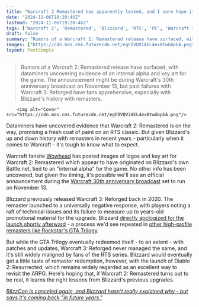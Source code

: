 ```yaml
---
title: "Warcraft 2 Remastered has apparently leaked, and I sure hope it's more Diablo 2 Resurrected than Warcraft 3 Reforged"
date: "2024-11-06T19:20:46Z"
lastmod: "2024-11-06T19:20:46Z"
tags: ['Warcraft 2', 'Remastered', 'Blizzard', 'RTS', 'PC', 'Warcraft 3: Reforged', 'Diablo 2: Resurrected', 'Battle.net']
draft: false
summary: "Rumors of a Warcraft 2: Remastered release have surfaced, with dataminers uncovering evidence of an internal alpha and key art for the game. The announcement might be during Warcraft's 30th anniversary broadcast on November 13, but past failures with Warcraft 3: Reforged have fans apprehensive, especially with Blizzard's history with remasters."
images: ["https://cdn.mos.cms.futurecdn.net/egFDVQViAEL4exBtwGbpEA.png"]
layout: PostSimple
---
```

> Rumors of a Warcraft 2: Remastered release have surfaced, with dataminers uncovering evidence of an internal alpha and key art for the game. The announcement might be during Warcraft's 30th anniversary broadcast on November 13, but past failures with Warcraft 3: Reforged have fans apprehensive, especially with Blizzard's history with remasters.


        <img alt="Cover" src="https://cdn.mos.cms.futurecdn.net/egFDVQViAEL4exBtwGbpEA.png"/>
        
Dataminers have uncovered evidence that Warcraft 2: Remastered is on the way, promising a fresh coat of paint on an RTS classic. But given Blizzard's up and down history with remasters in recent years - particularly when it comes to Warcraft - it's tough to know what to expect.

Warcraft fansite [Wowhead](https://www.wowhead.com/news/warcraft-ii-remastered-internal-alpha-new-blizzard-catalog-entry-added-349660) has posted images of logos and key art for Warcraft 2: Remastered which appear to have originated on Blizzard's own Battle.net, tied to an "internal alpha" for the game. No other info has been uncovered, but given the timing, it's possible we'll see an official announcement during the [Warcraft 30th anniversary broadcast](https://x.com/Warcraft/status/1849133692041482549) set to run on November 13.

Blizzard previously released Warcraft 3: Reforged back in 2020. The remaster launched to a universally negative response, with players noting a raft of technical issues and its failure to measure up to years-old promotional material for the upgrade. Blizzard [directly apologized for the launch shortly afterward](https://www.gamesradar.com/blizzard-apologizes-for-warcraft-3-reforgeds-troubled-launch/) - a process we'd see repeated in [other high-profile remasters like Rockstar's GTA Trilogy](https://www.gamesradar.com/rockstar-apologizes-for-the-state-of-gta-trilogy/).

But while the GTA Trilogy eventually redeemed itself - to an extent - with patches and updates, Warcraft 3: Reforged never managed the same, and it's still widely maligned by fans of the RTS series. Blizzard would eventually get a little taste of remaster redemption, however, with the launch of Diablo 2: Resurrected, which remains widely regarded as an excellent way to revisit the ARPG. Here's hoping that, if Warcraft 2: Remastered turns out to be real, it learns the right lessons from Blizzard's previous upgrades.

[<em>BlizzCon is canceled again, and Blizzard hasn't really explained why - but says it's coming back "in future years."</em>](https://www.gamesradar.com/games/blizzcon-is-canceled-again-and-blizzard-hasnt-really-explained-why-but-says-its-coming-back-in-future-years/)
        